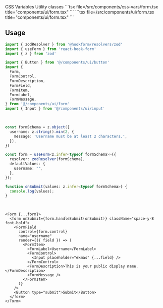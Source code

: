 <Tabs defaultValue="css-vars" className="w-full">
  <TabsList className="grid w-full grid-cols-2">
    <TabsTrigger value="css-vars">CSS Variables</TabsTrigger>
    <TabsTrigger value="util">Utility classes</TabsTrigger>
  </TabsList>
  <TabsContent value="css-vars">
    ```tsx file=<rootDir>/src/components/css-vars/form.tsx title="components/ui/form.tsx"
    ```
  </TabsContent>
  <TabsContent value="util">
    ```tsx file=<rootDir>/src/components/ui/form.tsx title="components/ui/form.tsx"
    ```
  </TabsContent>
</Tabs>

<br />

## Usage

```ts
import { zodResolver } from '@hookform/resolvers/zod'
import { useForm } from 'react-hook-form'
import { z } from 'zod'

import { Button } from '@/components/ui/button'
import {
  Form,
  FormControl,
  FormDescription,
  FormField,
  FormItem,
  FormLabel,
  FormMessage,
} from '@/components/ui/form'
import { Input } from '@/components/ui/input'
```

<br />

```ts
const formSchema = z.object({
  username: z.string().min(2, {
    message: 'Username must be at least 2 characters.',
  }),
})

const form = useForm<z.infer<typeof formSchema>>({
  resolver: zodResolver(formSchema),
  defaultValues: {
    username: "",
  },
});

function onSubmit(values: z.infer<typeof formSchema>) {
  console.log(values);
}
```

<br />

```tsx
<Form {...form}>
  <form onSubmit={form.handleSubmit(onSubmit)} className="space-y-8 font-bold">
    <FormField
      control={form.control}
      name="username"
      render={({ field }) => (
        <FormItem>
          <FormLabel>Username</FormLabel>
          <FormControl>
            <Input placeholder="ekmas" {...field} />
          </FormControl>
          <FormDescription>This is your public display name.</FormDescription>
          <FormMessage />
        </FormItem>
      )}
    />
    <Button type="submit">Submit</Button>
  </form>
</Form>
```